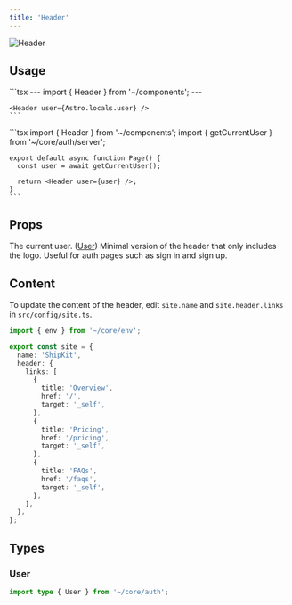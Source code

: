 ```yaml
---
title: 'Header'
---
```


<img src="/images/header.png" alt="Header" />

## Usage

<Tabs>
  <Tab title="Astro">
    ```tsx
    ---
    import { Header } from '~/components';
    ---
    
    <Header user={Astro.locals.user} />
    ```
  </Tab>

  <Tab title="Next.js">
    ```tsx
    import { Header } from '~/components';
    import { getCurrentUser } from '~/core/auth/server';

    export default async function Page() {
      const user = await getCurrentUser();

      return <Header user={user} />;
    }
    ```
  </Tab>
</Tabs>

## Props

<ResponseField name="user" type="User | null" required>
  The current user. (<a href="#user">User</a>)
</ResponseField>

<ResponseField name="isMinimal" type="boolean">
  Minimal version of the header that only includes the logo. Useful for auth pages such as sign in and sign up.
</ResponseField>

## Content

To update the content of the header, edit `site.name` and `site.header.links` in `src/config/site.ts`.

```typescript
import { env } from '~/core/env';

export const site = {
  name: 'ShipKit',
  header: {
    links: [
      {
        title: 'Overview',
        href: '/',
        target: '_self',
      },
      {
        title: 'Pricing',
        href: '/pricing',
        target: '_self',
      },
      {
        title: 'FAQs',
        href: '/faqs',
        target: '_self',
      },
    ],
  },
};
```

## Types

### User

```typescript
import type { User } from '~/core/auth';
```
